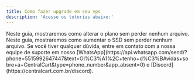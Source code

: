 ```yaml
---
title: Como fazer upgrade em seu vps
description: 'Acesse os tutorias abaixo:'
---
```


<Card title="Como alterar o plano do seu VPS" icon="square-1" href="/painel/upgrade-vps" color="#3654F8"> 
  Neste guia, mostraremos como alterar o plano sem perder nenhum arquivo.
</Card>

<Card title="Como aumentar o SSD do seu VPS." icon="square-2" href="/painel/ssd-adicional" color="#3654F8"> 
  Neste guia, mostraremos como aumentar o SSD sem perder nenhum arquivo.
</Card>


<Check>
Se você tiver qualquer dúvida, entre em contato com a nossa equipe de suporte
em nosso [WhatsApp](https://api.whatsapp.com/send/?phone=5515992647447&text=Ol%C3%A1%2C+tenho+d%C3%BAvidas+sobre+a+CentralCart&type=phone_number&app_absent=0) 
e [Discord](https://centralcart.com.br/discord).
</Check>

